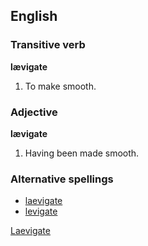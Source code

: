 ==English==
===Transitive verb===
'''lævigate'''
# To make smooth.

===Adjective===
'''lævigate'''
# Having been made smooth.

===Alternative spellings===
* [[laevigate]]
* [[levigate]]

[[Category:English words spelled with diacritics or ligatures|Laevigate]]
